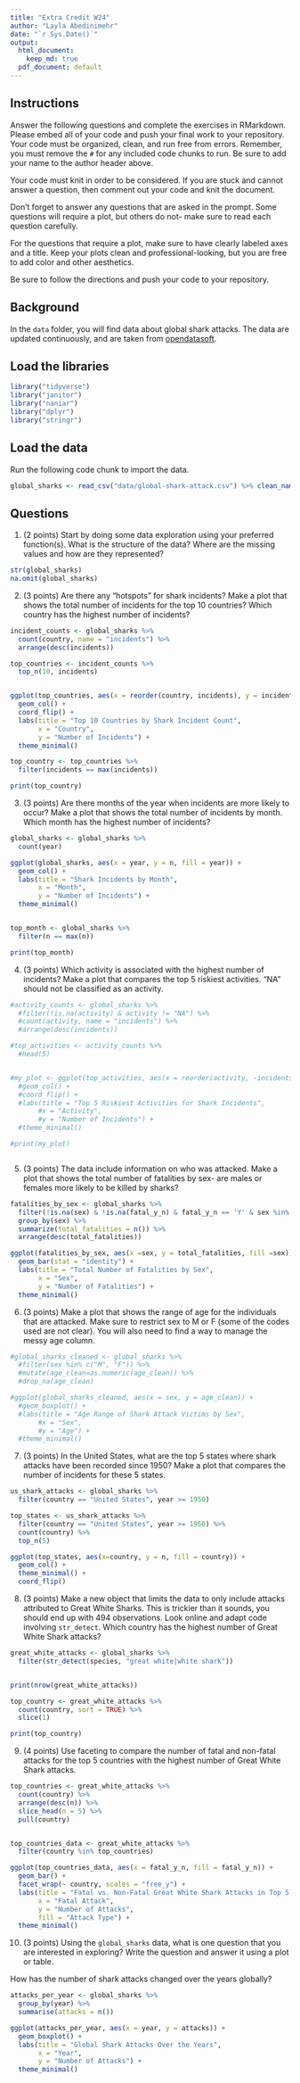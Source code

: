 ```yaml
---
title: "Extra Credit W24"
author: "Layla Abedinimehr"
date: "`r Sys.Date()`"
output:
  html_document: 
    keep_md: true
  pdf_document: default
---
```


## Instructions
Answer the following questions and complete the exercises in RMarkdown. Please embed all of your code and push your final work to your repository. Your code must be organized, clean, and run free from errors. Remember, you must remove the `#` for any included code chunks to run. Be sure to add your name to the author header above. 

Your code must knit in order to be considered. If you are stuck and cannot answer a question, then comment out your code and knit the document.  

Don't forget to answer any questions that are asked in the prompt. Some questions will require a plot, but others do not- make sure to read each question carefully.  

For the questions that require a plot, make sure to have clearly labeled axes and a title. Keep your plots clean and professional-looking, but you are free to add color and other aesthetics.  

Be sure to follow the directions and push your code to your repository.

## Background
In the `data` folder, you will find data about global shark attacks. The data are updated continuously, and are taken from [opendatasoft](https://public.opendatasoft.com/explore/dataset/global-shark-attack/table/?flg=en-us&disjunctive.country&disjunctive.area&disjunctive.activity).  

## Load the libraries
```r
library("tidyverse")
library("janitor")
library("naniar")
library("dplyr")
library("stringr")
```


## Load the data
Run the following code chunk to import the data.
```r
global_sharks <- read_csv("data/global-shark-attack.csv") %>% clean_names()
```

## Questions
1. (2 points) Start by doing some data exploration using your preferred function(s). What is the structure of the data? Where are the missing values and how are they represented?  

```r
str(global_sharks)
na.omit(global_sharks)

```


2. (3 points) Are there any "hotspots" for shark incidents? Make a plot that shows the total number of incidents for the top 10 countries? Which country has the highest number of incidents?

```r
incident_counts <- global_sharks %>%
  count(country, name = "incidents") %>%
  arrange(desc(incidents))

top_countries <- incident_counts %>%
  top_n(10, incidents)


ggplot(top_countries, aes(x = reorder(country, incidents), y = incidents, fill = country)) +
  geom_col() +
  coord_flip() + 
  labs(title = "Top 10 Countries by Shark Incident Count",
       x = "Country",
       y = "Number of Incidents") +
  theme_minimal()

top_country <- top_countries %>%
  filter(incidents == max(incidents))

print(top_country)
```

3. (3 points) Are there months of the year when incidents are more likely to occur? Make a plot that shows the total number of incidents by month. Which month has the highest number of incidents?
```r
global_sharks <- global_sharks %>%
  count(year)

ggplot(global_sharks, aes(x = year, y = n, fill = year)) +
  geom_col() +
  labs(title = "Shark Incidents by Month",
       x = "Month",
       y = "Number of Incidents") +
  theme_minimal()


top_month <- global_sharks %>%
  filter(n == max(n))

print(top_month)
```


4. (3 points) Which activity is associated with the highest number of incidents? Make a plot that compares the top 5 riskiest activities. "NA" should not be classified as an activity.
```r

#activity_counts <- global_sharks %>%
  #filter(!is.na(activity) & activity != "NA") %>%
  #count(activity, name = "incidents") %>%
  #arrange(desc(incidents))

#top_activities <- activity_counts %>%
  #head(5)


#my_plot <- ggplot(top_activities, aes(x = reorder(activity, -incidents), y = incidents, fill = activity)) +
  #geom_col() +  
  #coord_flip() + 
  #labs(title = "Top 5 Riskiest Activities for Shark Incidents",
       #x = "Activity",
       #y = "Number of Incidents") +
  #theme_minimal()

#print(my_plot)



```


5. (3 points) The data include information on who was attacked. Make a plot that shows the total number of fatalities by sex- are males or females more likely to be killed by sharks?

```r

fatalities_by_sex <- global_sharks %>%
  filter(!is.na(sex) & !is.na(fatal_y_n) & fatal_y_n == 'Y' & sex %in% c('M', 'F')) %>%
  group_by(sex) %>%
  summarize(total_fatalities = n()) %>%
  arrange(desc(total_fatalities))

ggplot(fatalities_by_sex, aes(x =sex, y = total_fatalities, fill =sex)) +
  geom_bar(stat = "identity") +
  labs(title = "Total Number of Fatalities by Sex",
       x = "Sex",
       y = "Number of Fatalities") +
  theme_minimal()
```

6. (3 points) Make a plot that shows the range of age for the individuals that are attacked. Make sure to restrict sex to M or F (some of the codes used are not clear). You will also need to find a way to manage the messy age column.
```r

#global_sharks_cleaned <- global_sharks %>%
  #filter(sex %in% c("M", "F")) %>% 
  #mutate(age_clean=as.numeric(age_clean)) %>% 
  #drop_na(age_clean) 

#ggplot(global_sharks_cleaned, aes(x = sex, y = age_clean)) +
  #geom_boxplot() +
  #labs(title = "Age Range of Shark Attack Victims by Sex",
       #x = "Sex",
       #y = "Age") +
  #theme_minimal()


```


7. (3 points) In the United States, what are the top 5 states where shark attacks have been recorded since 1950? Make a plot that compares the number of incidents for these 5 states.

```r

us_shark_attacks <- global_sharks %>%
  filter(country == "United States", year >= 1950)

top_states <- us_shark_attacks %>%
  filter(country == "United States", year >= 1950) %>%
  count(country) %>%
  top_n(5) 

ggplot(top_states, aes(x=country, y = n, fill = country)) +
  geom_col() +
  theme_minimal() +
  coord_flip() 

```

8. (3 points) Make a new object that limits the data to only include attacks attributed to Great White Sharks. This is trickier than it sounds, you should end up with 494 observations. Look online and adapt code involving `str_detect`. Which country has the highest number of Great White Shark attacks?
```r


great_white_attacks <- global_sharks %>%
  filter(str_detect(species, "great white|white shark")) 


print(nrow(great_white_attacks)) 

top_country <- great_white_attacks %>%
  count(country, sort = TRUE) %>%
  slice(1)

print(top_country)

```


9. (4 points) Use faceting to compare the number of fatal and non-fatal attacks for the top 5 countries with the highest number of Great White Shark attacks.
```r


top_countries <- great_white_attacks %>%
  count(country) %>%
  arrange(desc(n)) %>%
  slice_head(n = 5) %>%
  pull(country)


top_countries_data <- great_white_attacks %>%
  filter(country %in% top_countries)

ggplot(top_countries_data, aes(x = fatal_y_n, fill = fatal_y_n)) +
  geom_bar() +
  facet_wrap(~ country, scales = "free_y") +
  labs(title = "Fatal vs. Non-Fatal Great White Shark Attacks in Top 5 Countries",
       x = "Fatal Attack",
       y = "Number of Attacks",
       fill = "Attack Type") +
  theme_minimal()

```


10. (3 points) Using the `global_sharks` data, what is one question that you are interested in exploring? Write the question and answer it using a plot or table. 

How has the number of shark attacks changed over the years globally?
```r

attacks_per_year <- global_sharks %>%
  group_by(year) %>%
  summarise(attacks = n())

ggplot(attacks_per_year, aes(x = year, y = attacks)) +
  geom_boxplot() + 
  labs(title = "Global Shark Attacks Over the Years",
       x = "Year",
       y = "Number of Attacks") +
  theme_minimal()
```

